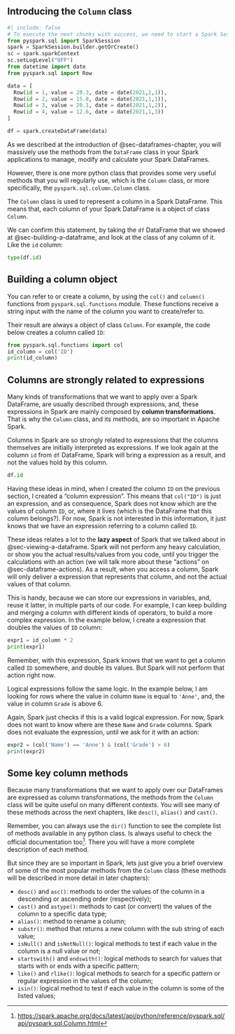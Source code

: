 

## Introducing the `Column` class

```python
#| include: false
# To execute the next chunks with success, we need to start a Spark Session
from pyspark.sql import SparkSession
spark = SparkSession.builder.getOrCreate()
sc = spark.sparkContext
sc.setLogLevel("OFF")
from datetime import date
from pyspark.sql import Row

data = [
  Row(id = 1, value = 28.3, date = date(2021,1,1)),
  Row(id = 2, value = 15.8, date = date(2021,1,1)),
  Row(id = 3, value = 20.1, date = date(2021,1,2)),
  Row(id = 4, value = 12.6, date = date(2021,1,3))
]

df = spark.createDataFrame(data)
```

As we described at the introduction of @sec-dataframes-chapter, you will massively use the methods from the `DataFrame` class in your Spark applications to manage, modify and calculate your Spark DataFrames.

However, there is one more python class that provides some very useful methods that you will regularly use, which is the `Column` class, or more specifically, the `pyspark.sql.column.Column` class.

The `Column` class is used to represent a column in a Spark DataFrame. This means that, each column of your Spark DataFrame is a object of class `Column`.

We can confirm this statement, by taking the `df` DataFrame that we showed at @sec-building-a-dataframe, and look at the class of any column of it. Like the `id` column:

```python
type(df.id)
```

## Building a column object

You can refer to or create a column, by using the `col()` and `column()` functions from `pyspark.sql.functions` module. These functions receive a string input with the name of the column you want to create/refer to.

Their result are always a object of class `Column`. For example, the code below creates a column called `ID`:

```python
from pyspark.sql.functions import col
id_column = col('ID')
print(id_column)
```


## Columns are strongly related to expressions {#sec-columns-related-expressions}

Many kinds of transformations that we want to apply over a Spark DataFrame, are usually described through expressions, and, these expressions in Spark are mainly composed by **column transformations**. That is why the `Column` class, and its methods, are so important in Apache Spark.

Columns in Spark are so strongly related to expressions that the columns themselves are initially interpreted as expressions. If we look again at the column `id` from `df` DataFrame, Spark will bring a expression as a result, and not the values hold by this column.

```python
df.id
```

Having these ideas in mind, when I created the column `ID` on the previous section, I created a "column expression". This means that `col("ID")` is just an expression, and as consequence, Spark does not know which are the values of column `ID`, or, where it lives (which is the DataFrame that this column belongs?). For now, Spark is not interested in this information, it just knows that we have an expression referring to a column called `ID`.

These ideas relates a lot to the **lazy aspect** of Spark that we talked about in @sec-viewing-a-dataframe. Spark will not perform any heavy calculation, or show you the actual results/values from you code, until you trigger the calculations with an action (we will talk more about these "actions" on @sec-dataframe-actions). As a result, when you access a column, Spark will only deliver a expression that represents that column, and not the actual values of that column.

This is handy, because we can store our expressions in variables, and, reuse it latter, in multiple parts of our code. For example, I can keep building and merging a column with different kinds of operators, to build a more complex expression. In the example below, I create a expression that doubles the values of `ID` column:

```python
expr1 = id_column * 2
print(expr1)
```

Remember, with this expression, Spark knows that we want to get a column called `ID` somewhere, and double its values. But Spark will not perform that action right now.

Logical expressions follow the same logic. In the example below, I am looking for rows where the value in column `Name` is equal to `'Anne'`, and, the value in column `Grade` is above 6.

Again, Spark just checks if this is a valid logical expression. For now, Spark does not want to know where are these `Name` and `Grade` columns. Spark does not evaluate the expression, until we ask for it with an action:

```python
expr2 = (col('Name') == 'Anne') & (col('Grade') > 6)
print(expr2)
```

## Some key column methods 

Because many transformations that we want to apply over our DataFrames are expressed as column transformations, the methods from the `Column` class will be quite useful on many different contexts. You will see many of these methods across the next chapters, like `desc()`, `alias()` and `cast()`.

Remember, you can always use the `dir()` function to see the complete list of methods available in any python class. Is always useful to check the official documentation too^[<https://spark.apache.org/docs/latest/api/python/reference/pyspark.sql/api/pyspark.sql.Column.html>]. There you will have a more complete description of each method.

But since they are so important in Spark, lets just give you a brief overview of some of the most popular methods from the `Column` class (these methods will be described in more detail in later chapters):

- `desc()` and `asc()`: methods to order the values of the column in a descending or ascending order (respectively);
- `cast()` and `astype()`: methods to cast (or convert) the values of the column to a specific data type;
- `alias()`: method to rename a column;
- `substr()`: method that returns a new column with the sub string of each value;
- `isNull()` and `isNotNull()`: logical methods to test if each value in the column is a null value or not;
- `startswith()` and `endswith()`: logical methods to search for values that starts with or ends with a specific pattern;
- `like()` and `rlike()`: logical methods to search for a specific pattern or regular expression in the values of the column;
- `isin()`: logical method to test if each value in the column is some of the listed values;




